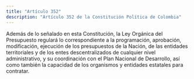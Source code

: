```yaml
---
title: "Artículo 352"
description: "Artículo 352 de la Constitución Política de Colombia"
---
```


Además de lo señalado en esta Constitución, la Ley Orgánica del Presupuesto regulará lo correspondiente a la programación, aprobación, modificación, ejecución de los presupuestos de la Nación, de las entidades territoriales y de los entes descentralizados de cualquier nivel administrativo, y su coordinación con el Plan Nacional de Desarrollo, así como también la capacidad de los organismos y entidades estatales para contratar.
